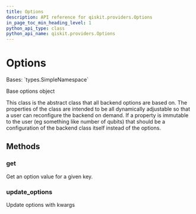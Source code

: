 ```yaml
---
title: Options
description: API reference for qiskit.providers.Options
in_page_toc_min_heading_level: 1
python_api_type: class
python_api_name: qiskit.providers.Options
---
```


# Options

<Class id="qiskit.providers.Options" github="https://github.com/qiskit/qiskit/tree/stable/0.18/qiskit/providers/options.py" signature="Options">
  Bases: `types.SimpleNamespace`

  Base options object

  This class is the abstract class that all backend options are based on. The properties of the class are intended to be all dynamically adjustable so that a user can reconfigure the backend on demand. If a property is immutable to the user (eg something like number of qubits) that should be a configuration of the backend class itself instead of the options.

  ## Methods

  ### get

  <Function id="qiskit.providers.Options.get" signature="Options.get(field, default=None)">
    Get an option value for a given key.
  </Function>

  ### update\_options

  <Function id="qiskit.providers.Options.update_options" signature="Options.update_options(**fields)">
    Update options with kwargs
  </Function>
</Class>

